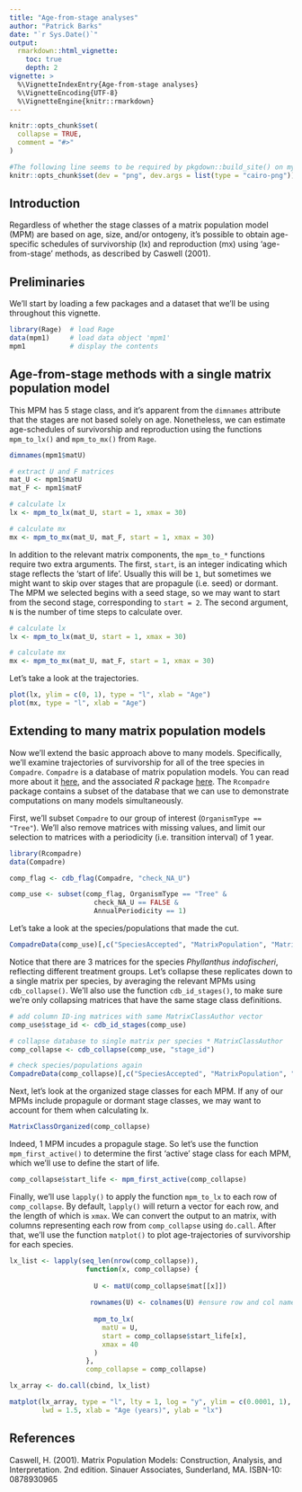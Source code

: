 ```yaml
---
title: "Age-from-stage analyses"
author: "Patrick Barks"
date: "`r Sys.Date()`"
output:
  rmarkdown::html_vignette:
    toc: true
    depth: 2
vignette: >
  %\VignetteIndexEntry{Age-from-stage analyses}
  %\VignetteEncoding{UTF-8}
  %\VignetteEngine{knitr::rmarkdown}
---
```


```r
knitr::opts_chunk$set(
  collapse = TRUE,
  comment = "#>"
)
```

```r
#The following line seems to be required by pkgdown::build_site() on my machine, but causes build to break with R-CMD-CHECK on GH
knitr::opts_chunk$set(dev = "png", dev.args = list(type = "cairo-png"))
```

## Introduction

Regardless of whether the stage classes of a matrix population model (MPM) are based on age, size, and/or ontogeny, it's possible to obtain age-specific schedules of survivorship (lx) and reproduction (mx) using 'age-from-stage' methods, as described by Caswell (2001).

## Preliminaries

We'll start by loading a few packages and a dataset that we'll be using throughout this vignette. 

```r
library(Rage)  # load Rage
data(mpm1)     # load data object 'mpm1'
mpm1           # display the contents
```

## Age-from-stage methods with a single matrix population model

This MPM has 5 stage class, and it's apparent from the `dimnames` attribute that the stages are not based solely on age. Nonetheless, we can estimate age-schedules of survivorship and reproduction using the functions `mpm_to_lx()` and `mpm_to_mx()` from `Rage`.

```r
dimnames(mpm1$matU)

# extract U and F matrices
mat_U <- mpm1$matU
mat_F <- mpm1$matF

# calculate lx
lx <- mpm_to_lx(mat_U, start = 1, xmax = 30)

# calculate mx
mx <- mpm_to_mx(mat_U, mat_F, start = 1, xmax = 30)
```

In addition to the relevant matrix components, the `mpm_to_*` functions require two extra arguments. The first, `start`, is an integer indicating which stage reflects the 'start of life'. Usually this will be `1`, but sometimes we might want to skip over stages that are propagule (i.e. seed) or dormant. The MPM we selected begins with a seed stage, so we may want to start from the second stage, corresponding to `start = 2`. The second argument, `N` is the number of time steps to calculate over.

```r
# calculate lx
lx <- mpm_to_lx(mat_U, start = 1, xmax = 30)

# calculate mx
mx <- mpm_to_mx(mat_U, mat_F, start = 1, xmax = 30)
```

Let's take a look at the trajectories.

```r
plot(lx, ylim = c(0, 1), type = "l", xlab = "Age")
plot(mx, type = "l", xlab = "Age")
```

## Extending to many matrix population models

Now we'll extend the basic approach above to many models. Specifically, we'll examine trajectories of survivorship for all of the tree species in `Compadre`. `Compadre` is a database of matrix population models. You can read more about it [here](https://compadre-db.org/), and the associated _R_ package [here](https://jonesor.github.io/Rcompadre/). The `Rcompadre` package contains a subset of the database that we can use to demonstrate computations on many models simultaneously.

First, we'll subset `Compadre` to our group of interest (`OrganismType == "Tree"`). We'll also remove matrices with missing values, and limit our selection to matrices with a periodicity (i.e. transition interval) of 1 year.

```r

library(Rcompadre)
data(Compadre)

comp_flag <- cdb_flag(Compadre, "check_NA_U")

comp_use <- subset(comp_flag, OrganismType == "Tree" &
                     check_NA_U == FALSE &
                     AnnualPeriodicity == 1)
```

Let's take a look at the species/populations that made the cut.

```r
CompadreData(comp_use)[,c("SpeciesAccepted", "MatrixPopulation", "MatrixTreatment")]
```

Notice that there are 3 matrices for the species _Phyllanthus indofischeri_, reflecting different treatment groups. Let's collapse these replicates down to a single matrix per species, by averaging the relevant MPMs using `cdb_collapse()`. We'll also use the function `cdb_id_stages()`, to make sure we're only collapsing matrices that have the same stage class definitions.

```r
# add column ID-ing matrices with same MatrixClassAuthor vector
comp_use$stage_id <- cdb_id_stages(comp_use)

# collapse database to single matrix per species * MatrixClassAuthor
comp_collapse <- cdb_collapse(comp_use, "stage_id")

# check species/populations again
CompadreData(comp_collapse)[,c("SpeciesAccepted", "MatrixPopulation", "MatrixTreatment")]
```

Next, let's look at the organized stage classes for each MPM. If any of our MPMs include propagule or dormant stage classes, we may want to account for them when calculating lx.

```r
MatrixClassOrganized(comp_collapse)
```

Indeed, 1 MPM incudes a propagule stage. So let's use the function `mpm_first_active()` to determine the first 'active' stage class for each MPM, which we'll use to define the start of life.

```r
comp_collapse$start_life <- mpm_first_active(comp_collapse)
```

Finally, we'll use `lapply()` to apply the function `mpm_to_lx` to each row of `comp_collapse`. By default, `lapply()` will return a vector for each row, and the length of which is `xmax`. We can convert the output to an matrix, with columns representing each row from `comp_collapse` using `do.call`. After that, we'll use the function `matplot()` to plot age-trajectories of survivorship for each species.

```r

lx_list <- lapply(seq_len(nrow(comp_collapse)),
                   function(x, comp_collapse) {
                     
                     U <- matU(comp_collapse$mat[[x]])
                    
                    rownames(U) <- colnames(U) #ensure row and col names are present
                     
                     mpm_to_lx(
                       matU = U,
                       start = comp_collapse$start_life[x],
                       xmax = 40
                     )
                   },
                   comp_collapse = comp_collapse)

lx_array <- do.call(cbind, lx_list)

matplot(lx_array, type = "l", lty = 1, log = "y", ylim = c(0.0001, 1),
        lwd = 1.5, xlab = "Age (years)", ylab = "lx")
```

## References

Caswell, H. (2001). Matrix Population Models: Construction, Analysis, and Interpretation. 2nd edition. Sinauer Associates, Sunderland, MA. ISBN-10: 0878930965
